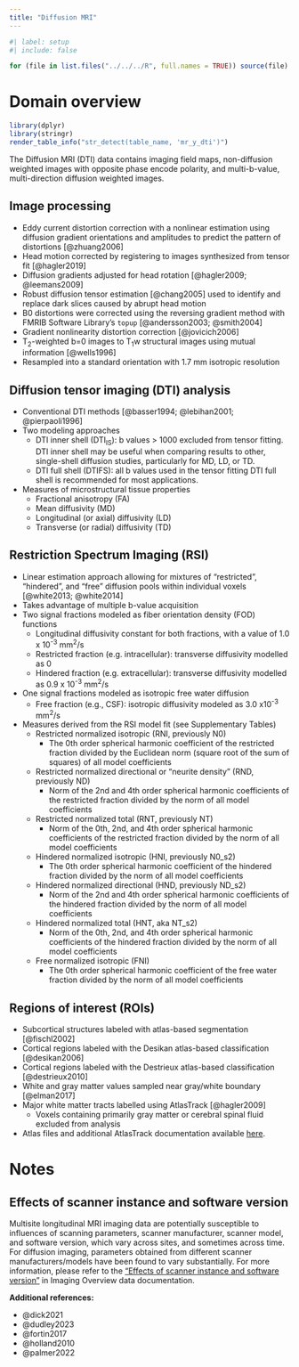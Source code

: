 ```yaml
---
title: "Diffusion MRI"
---
```



```r
#| label: setup
#| include: false 

for (file in list.files("../../../R", full.names = TRUE)) source(file)
```

# Domain overview
```r
library(dplyr)
library(stringr)
render_table_info("str_detect(table_name, 'mr_y_dti')")
```

The Diffusion MRI (DTI) data contains imaging field maps, non-diffusion weighted images with opposite phase encode polarity, and multi-b-value, multi-direction diffusion weighted images.
    
## Image processing
- Eddy current distortion correction with a nonlinear estimation using diffusion gradient orientations and amplitudes to predict the pattern of distortions [@zhuang2006]
- Head motion corrected by registering to images synthesized from tensor fit [@hagler2019]
- Diffusion gradients adjusted for head rotation [@hagler2009; @leemans2009]
- Robust diffusion tensor estimation [@chang2005] used to identify and replace dark slices caused by abrupt head motion
- B0 distortions were corrected using the reversing gradient method with FMRIB Software Library's `topup` [@andersson2003; @smith2004]
- Gradient nonlinearity distortion correction [@jovicich2006]
- T~2~-weighted b=0 images to T~1~w structural images using mutual information [@wells1996]
- Resampled into a standard orientation with 1.7 mm isotropic resolution
    
## Diffusion tensor imaging (DTI) analysis
- Conventional DTI methods [@basser1994; @lebihan2001; @pierpaoli1996]
- Two modeling approaches
  - DTI inner shell (DTI~IS~): b values \> 1000 excluded from tensor fitting. DTI inner shell may be useful when comparing results to other, single-shell diffusion studies, particularly for MD, LD, or TD.
  - DTI full shell (DTIFS): all b values used in the tensor fitting DTI full shell is recommended for most applications.
- Measures of microstructural tissue properties
  - Fractional anisotropy (FA)
  - Mean diffusivity (MD)
  - Longitudinal (or axial) diffusivity (LD)
  - Transverse (or radial) diffusivity (TD)
        
## Restriction Spectrum Imaging (RSI)
- Linear estimation approach allowing for mixtures of “restricted”, “hindered”, and “free” diffusion pools within individual voxels [@white2013; @white2014]
- Takes advantage of multiple b-value acquisition
- Two signal fractions modeled as fiber orientation density (FOD) functions
  - Longitudinal diffusivity constant for both fractions, with a value of 1.0 x 10^-3^ mm^2^/s
  - Restricted fraction (e.g. intracellular): transverse diffusivity modelled as 0
  - Hindered fraction (e.g. extracellular): transverse diffusivity modelled as 0.9 x 10^-3^ mm^2^/s
- One signal fractions modeled as isotropic free water diffusion
  - Free fraction (e.g., CSF): isotropic diffusivity modeled as 3.0 x10^-3^ mm^2^/s
- Measures derived from the RSI model fit (see Supplementary Tables)
  - Restricted normalized isotropic (RNI, previously N0)
    - The 0th order spherical harmonic coefficient of the restricted fraction divided by the Euclidean norm (square root of the sum of squares) of all model coefficients
  - Restricted normalized directional or "neurite density" (RND, previously ND)
    - Norm of the 2nd and 4th order spherical harmonic coefficients of the restricted fraction divided by the norm of all model coefficients
  - Restricted normalized total (RNT, previously NT)
    - Norm of the 0th, 2nd, and 4th order spherical harmonic coefficients of the restricted fraction divided by the norm of all model coefficients
  - Hindered normalized isotropic (HNI, previously N0_s2)
    - The 0th order spherical harmonic coefficient of the hindered fraction divided by the norm of all model coefficients
  - Hindered normalized directional (HND, previously ND_s2)
    - Norm of the 2nd and 4th order spherical harmonic coefficients of the hindered fraction divided by the norm of all model coefficients
  - Hindered normalized total (HNT, aka NT_s2)
    - Norm of the 0th, 2nd, and 4th order spherical harmonic coefficients of the hindered fraction divided by the norm of all model coefficients
  - Free normalized isotropic (FNI)
    - The 0th order spherical harmonic coefficient of the free water fraction divided by the norm of all model coefficients

## Regions of interest (ROIs)
- Subcortical structures labeled with atlas-based segmentation [@fischl2002]
- Cortical regions labeled with the Desikan atlas-based classification [@desikan2006]
- Cortical regions labeled with the Destrieux atlas-based classification [@destrieux2010]
- White and gray matter values sampled near gray/white boundary [@elman2017]
- Major white matter tracts labelled using AtlasTrack [@hagler2009]
  - Voxels containing primarily gray matter or cerebral spinal fluid excluded from analysis
- Atlas files and additional AtlasTrack documentation available [here](https://www.nitrc.org/projects/atlastrack).

# Notes


## Effects of scanner instance and software version

Multisite longitudinal MRI imaging data are potentially susceptible to influences of scanning parameters, scanner manufacturer, scanner model, and software version, which vary across sites, and sometimes across time. For diffusion imaging, parameters obtained from different scanner manufacturers/models have been found to vary substantially. For more information, please refer to the [“Effects of scanner instance and software version”](/documentation/imaging/index.qmd#scan-software-effect) in Imaging Overview data documentation.

**Additional references:**

- @dick2021
- @dudley2023
- @fortin2017
- @holland2010
- @palmer2022
